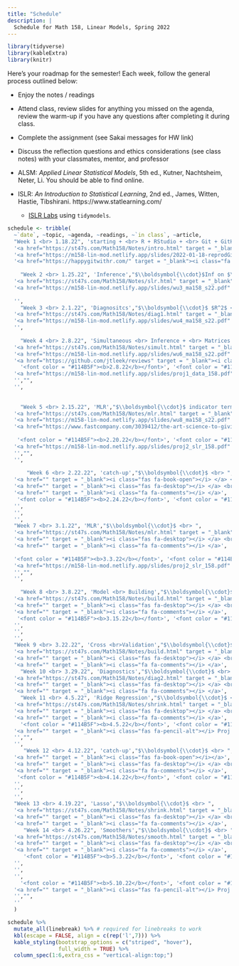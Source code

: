 ```yaml
---
title: "Schedule"
description: |
  Schedule for Math 158, Linear Models, Spring 2022
---
```




```r
library(tidyverse)
library(kableExtra)
library(knitr)
```

Here's your roadmap for the semester!
Each week, follow the general process outlined below:

- Enjoy the notes / readings <i class="fas fa-book-open"></i>  

- Attend class, review slides <i class="fas fa-desktop"></i> for anything you missed on the agenda, review the warm-up  <i class="fas fa-pencil-alt"></i> if you have any questions after completing it during class.

- Complete the assignment (see Sakai messages for HW link)  

- Discuss the reflection questions <i class="fas fa-lightbulb" target="_blank"></i> and ethics considerations <i class="fas fa-balance-scale"></i> (see class notes) with your classmates, mentor, and professor  

- ALSM: *Applied Linear Statistical Models*, 5th ed., Kutner, Nachtsheim, Neter, Li.  You should be able to find online.

- ISLR: *An Introduction to Statistical Learning*, 2nd ed., James, Witten, Hastie, Tibshirani.  https://www.statlearning.com/
   - <a href = "https://emilhvitfeldt.github.io/ISLR-tidymodels-labs/index.html" target = "_blank">ISLR Labs</a> using `tidymodels`.



```r
schedule <- tribble(
  ~`date`, ~topic, ~agenda, ~readings, ~`in class`, ~article,
  "Week 1 <br> 1.18.22", 'starting + <br> R + RStudio + <br> Git + GitHub + <br> SLR',"$\\boldsymbol{\\cdot}$course info <br> $\\boldsymbol{\\cdot}$R + Git <br> $\\boldsymbol{\\cdot}$what is a linear model? <br> $\\boldsymbol{\\cdot}$least squares <br> $\\boldsymbol{\\cdot}$norm errors <br> $\\boldsymbol{\\cdot}$tech cond", 
  '<a href="https://st47s.com/Math158/Notes/intro.html" target = "_blank"><i class="fas fa-book-open"></i> Introduction</a> <br> <a href="https://m58-intro-stats.netlify.app/github.html" target = "_blank"><i class="fas fa-book-open"></i> Git + GitHub</a> <br> <i class="fas fa-book-open"></i> ALSM 1 <br> <a href="https://hastie.su.domains/ISLR2/ISLRv2_website.pdf" target = "_blank"><i class="fas fa-book-open"></i> ISLR 3.1 </a>',
  '<a href="https://m158-lin-mod.netlify.app/slides/2022-01-18-reprodGitwrang.html" target = "_blank"><i class="fas fa-desktop"></i> Git + Tidy</a> <br> <a href="https://m158-lin-mod.netlify.app/slides/wu1_ma158_s22.pdf" target = "_blank"><i class="fas fa-pencil-alt"></i> WU 1</a> <br> <a href="https://m158-lin-mod.netlify.app/slides/wu2_ma158_s22.pdf" target = "_blank"><i class="fas fa-pencil-alt"></i> WU 2</a>  <br> <a href = "http://www.rossmanchance.com/applets/2021/regshuffle/regshuffle.htm" target = "_blank"><i class = "fas fa-gamepad"></i> least sq</a>',
  '<a href="https://happygitwithr.com/" target = "_blank"><i class="fa fa-comments"></i> happygitwithR</a>',
  
    "Week 2 <br> 1.25.22", 'Inference',"$\\boldsymbol{\\cdot}$Inf on $\\beta_1$ <br> $\\boldsymbol{\\cdot}$CI for $\\beta_1$ <br> $\\boldsymbol{\\cdot}$CI for mean <br> $\\boldsymbol{\\cdot}$PI for indiv<br> $\\boldsymbol{\\cdot}$ correlation", 
  '<a href="https://st47s.com/Math158/Notes/slr.html" target = "_blank"><i class="fas fa-book-open"></i> SLR</a>  <br> <i class="fas fa-book-open"></i> ALSM 2',
  '<a href="https://m158-lin-mod.netlify.app/slides/wu3_ma158_s22.pdf" target = "_blank"><i class="fas fa-pencil-alt"></i> WU 3</a> <br> <a href = "http://www.rossmanchance.com/applets/2021/regshuffle/regshuffle.htm" target = "_blank"><i class = "fas fa-gamepad"></i> dist $\\beta_1$</a>',
  
  '',
    "Week 3 <br> 2.1.22", 'Diagnositcs',"$\\boldsymbol{\\cdot}$ $R^2$ <br> $\\boldsymbol{\\cdot}$ F test<br> $\\boldsymbol{\\cdot}$ residual plots", 
  '<a href="https://st47s.com/Math158/Notes/diag1.html" target = "_blank"><i class="fas fa-book-open"></i> Diagnostics I</a><br><i class="fas fa-book-open"></i> ALSM 3',
  '<a href="https://m158-lin-mod.netlify.app/slides/wu4_ma158_s22.pdf" target = "_blank"><i class="fas fa-pencil-alt"></i> WU 4</a><br> <a href="https://m158-lin-mod.netlify.app/slides/wu5_ma158_s22.pdf" target = "_blank"><i class="fas fa-pencil-alt"></i> WU 5</a>',
  '',
  
    "Week 4 <br> 2.8.22", 'Simultaneous <br> Inference + <br> Matrices',"$\\boldsymbol{\\cdot}$ $\\beta_0$ & $\\beta_1$<br> $\\boldsymbol{\\cdot}$ linear algebra", 
  '<a href="https://st47s.com/Math158/Notes/simult.html" target = "_blank"><i class="fas fa-book-open"></i> Simult Inf</a>   <br> <a href="https://st47s.com/Math158/Notes/la.html" target = "_blank"><i class="fas fa-book-open"></i> Matrices</a>   <br> <i class="fas fa-book-open"></i> ALSM 4 & 5',
  '<a href="https://m158-lin-mod.netlify.app/slides/wu6_ma158_s22.pdf" target = "_blank"><i class="fas fa-pencil-alt"></i> WU 6</a> <br> <a href="https://m158-lin-mod.netlify.app/slides/wu7_ma158_s22.pdf" target = "_blank"><i class="fas fa-pencil-alt"></i> WU 7</a>',
  '<a href="https://github.com/jtleek/reviews" target = "_blank"><i class="fa fa-comments"></i> Peer review</a>',
    '<font color = "#114B5F"><b>2.8.22</b></font>', '<font color = "#114B5F"><b>Proj 1: Data</b></font>',
  '<a href="https://m158-lin-mod.netlify.app/slides/proj1_data_158.pdf" target = "_blank"><i class="fas fa-pencil-alt"></i> Proj 1: Data</a>',
  '',"", 
  '',
  
  
    "Week 5 <br> 2.15.22", 'MLR',"$\\boldsymbol{\\cdot}$ indicator terms<br> $\\boldsymbol{\\cdot}$ interaction terms<br> $\\boldsymbol{\\cdot}$ quadratic terms<br>", 
  '<a href="https://st47s.com/Math158/Notes/mlr.html" target = "_blank"><i class="fas fa-book-open"></i> MLR</a>  <br> <i class="fas fa-book-open"></i> ALSM 6 <br> <a href="https://hastie.su.domains/ISLR2/ISLRv2_website.pdf" target = "_blank"><i class="fas fa-book-open"></i> ISLR 3.2 </a>',
  '<a href="https://m158-lin-mod.netlify.app/slides/wu8_ma158_s22.pdf" target = "_blank"><i class="fas fa-pencil-alt"></i> WU 8</a> <br> <a href="https://m158-lin-mod.netlify.app/slides/wu9_ma158_s22.pdf" target = "_blank"><i class="fas fa-pencil-alt"></i> WU 9</a>',
  '<a href="https://www.fastcompany.com/3039412/the-art-science-to-giving-and-receiving-criticism-at-work" target = "_blank"><i class="fa fa-comments"></i> Criticism</a>',
  
   '<font color = "#114B5F"><b>2.20.22</b></font>', '<font color = "#114B5F"><b>Proj 2: SLR</b></font>',
  '<a href="https://m158-lin-mod.netlify.app/slides/proj2_slr_158.pdf" target = "_blank"><i class="fas fa-pencil-alt"></i> Proj 2: SLR</a>',
  '',"", 
  '',
  
      "Week 6 <br> 2.22.22", 'catch-up',"$\\boldsymbol{\\cdot}$ <br> ", 
  '<a href="" target = "_blank"><i class="fas fa-book-open"></i> </a> <br> <a href="" target = "_blank"><i class="fas fa-book-open"></i></a>',
  '<a href="" target = "_blank"><i class="fas fa-desktop"></i> </a> <br> <a href="" target = "_blank"><i class="fas fa-pencil-alt"></i> WU</a>',
  '<a href="" target = "_blank"><i class="fa fa-comments"></i> </a>',
   '<font color = "#114B5F"><b>2.24.22</b></font>', '<font color = "#114B5F"><b>Exam 1</b></font>',"", 
  '',
  '',
  '',    
  "Week 7 <br> 3.1.22", 'MLR',"$\\boldsymbol{\\cdot}$ <br> ", 
  '<a href="https://st47s.com/Math158/Notes/mlr.html" target = "_blank"><i class="fas fa-book-open"></i> MLR</a> <br> <i class="fas fa-book-open"></i> ALSM 7 </a>',
  '<a href="" target = "_blank"><i class="fas fa-desktop"></i> </a> <br> <a href="" target = "_blank"><i class="fas fa-pencil-alt"></i> WU</a>',
  '<a href="" target = "_blank"><i class="fa fa-comments"></i> </a>',
  
  '<font color = "#114B5F"><b>3.3.22</b></font>', '<font color = "#114B5F"><b>Peer 2: SLR</b></font>',
  '<a href="https://m158-lin-mod.netlify.app/slides/proj2_slr_158.pdf" target = "_blank"><i class="fas fa-pencil-alt"></i> Peer Review: SLR</a> <br>on GitHub',
  '',"", 
  '',
  
    "Week 8 <br> 3.8.22", 'Model <br> Building',"$\\boldsymbol{\\cdot}$ <br> ", 
  '<a href="https://st47s.com/Math158/Notes/build.html" target = "_blank"><i class="fas fa-book-open"></i> Build</a> <br> <i class="fas fa-book-open"></i> ALSM 9<br> <a href="https://hastie.su.domains/ISLR2/ISLRv2_website.pdf" target = "_blank"><i class="fas fa-book-open"></i> ISLR 6.1 </a>',
  '<a href="" target = "_blank"><i class="fas fa-desktop"></i> </a> <br> <a href="" target = "_blank"><i class="fas fa-pencil-alt"></i> WU</a>',
  '<a href="" target = "_blank"><i class="fa fa-comments"></i> </a>',
   '<font color = "#114B5F"><b>3.15.22</b></font>', '<font color = "#114B5F"><b>Spring Break</b></font>',"", 
  '',
  '',
  '',      
  "Week 9 <br> 3.22.22", 'Cross <br>Validation',"$\\boldsymbol{\\cdot}$ <br> ", 
  '<a href="https://st47s.com/Math158/Notes/build.html" target = "_blank"><i class="fas fa-book-open"></i> Build</a> <br>  <a href="https://hastie.su.domains/ISLR2/ISLRv2_website.pdf" target = "_blank"><i class="fas fa-book-open"></i> ISLR 5.1 </a>',
  '<a href="" target = "_blank"><i class="fas fa-desktop"></i> </a> <br> <a href="" target = "_blank"><i class="fas fa-pencil-alt"></i> WU</a>',
  '<a href="" target = "_blank"><i class="fa fa-comments"></i> </a>',  
    "Week 10 <br> 3.29.22", 'Diagnostics',"$\\boldsymbol{\\cdot}$ <br> ", 
  '<a href="https://st47s.com/Math158/Notes/diag2.html" target = "_blank"><i class="fas fa-book-open"></i> Diagnostics II</a> <br> <i class="fas fa-book-open"></i> ALSM 10',
  '<a href="" target = "_blank"><i class="fas fa-desktop"></i> </a> <br> <a href="" target = "_blank"><i class="fas fa-pencil-alt"></i> WU</a>',
  '<a href="" target = "_blank"><i class="fa fa-comments"></i> </a>',  
    "Week 11 <br> 4.5.22", 'Ridge Regression',"$\\boldsymbol{\\cdot}$ <br> ", 
  '<a href="https://st47s.com/Math158/Notes/shrink.html" target = "_blank"><i class="fas fa-book-open"></i> Ridge</a> <br> <i class="fas fa-book-open"></i> ALSM 11.2<br> <a href="https://hastie.su.domains/ISLR2/ISLRv2_website.pdf" target = "_blank"><i class="fas fa-book-open"></i> ISLR 6.2 </a>',
  '<a href="" target = "_blank"><i class="fas fa-desktop"></i> </a> <br> <a href="" target = "_blank"><i class="fas fa-pencil-alt"></i> WU</a>',
  '<a href="" target = "_blank"><i class="fa fa-comments"></i> </a>',  
    '<font color = "#114B5F"><b>4.5.22</b></font>', '<font color = "#114B5F"><b>Proj 3: MLR</b></font>',
  '<a href="" target = "_blank"><i class="fas fa-pencil-alt"></i> Proj 3: MLR</a>',
  '',"", 
  '',
     "Week 12 <br> 4.12.22", 'catch-up',"$\\boldsymbol{\\cdot}$ <br> ", 
  '<a href="" target = "_blank"><i class="fas fa-book-open"></i></a>',
  '<a href="" target = "_blank"><i class="fas fa-desktop"></i> </a> <br> <a href="" target = "_blank"><i class="fas fa-pencil-alt"></i> WU</a>',
  '<a href="" target = "_blank"><i class="fa fa-comments"></i> </a>',
   '<font color = "#114B5F"><b>4.14.22</b></font>', '<font color = "#114B5F"><b>Exam 2</b></font>',"", 
  '',
  '',
  '',       
  "Week 13 <br> 4.19.22", 'Lasso',"$\\boldsymbol{\\cdot}$ <br> ", 
  '<a href="https://st47s.com/Math158/Notes/shrink.html" target = "_blank"><i class="fas fa-book-open"></i> Lasso</a> <br> <a href="https://hastie.su.domains/ISLR2/ISLRv2_website.pdf" target = "_blank"><i class="fas fa-book-open"></i> ISLR 6.2 </a>',
  '<a href="" target = "_blank"><i class="fas fa-desktop"></i> </a> <br> <a href="" target = "_blank"><i class="fas fa-pencil-alt"></i> WU</a>',
  '<a href="" target = "_blank"><i class="fa fa-comments"></i> </a>',  
     "Week 14 <br> 4.26.22", 'Smoothers',"$\\boldsymbol{\\cdot}$ <br> ", 
  '<a href="https://st47s.com/Math158/Notes/smooth.html" target = "_blank"><i class="fas fa-book-open"></i> Smooth</a> <br>  <a href="https://hastie.su.domains/ISLR2/ISLRv2_website.pdf" target = "_blank"><i class="fas fa-book-open"></i> ISLR 7 </a>',
  '<a href="" target = "_blank"><i class="fas fa-desktop"></i> </a> <br> <a href="" target = "_blank"><i class="fas fa-pencil-alt"></i> WU</a>',
  '<a href="" target = "_blank"><i class="fa fa-comments"></i> </a>',
     '<font color = "#114B5F"><b>5.3.22</b></font>', '<font color = "#114B5F"><b>Exam 3</b></font>',"", 
  '',
  '',
  '',    
    '<font color = "#114B5F"><b>5.10.22</b></font>', '<font color = "#114B5F"><b>Proj 4: Beyond<br>Linear + <br>Summary</b></font>',
  '<a href="" target = "_blank"><i class="fas fa-pencil-alt"></i> Proj 4: Fin</a>',
  '',"", 
  ''
  )
```


```r
schedule %>% 
  mutate_all(linebreak) %>% # required for linebreaks to work
  kbl(escape = FALSE, align = c(rep('l',7))) %>%
  kable_styling(bootstrap_options = c("striped", "hover"),
                full_width = TRUE) %>%
  column_spec(1:6,extra_css = "vertical-align:top;")
```




